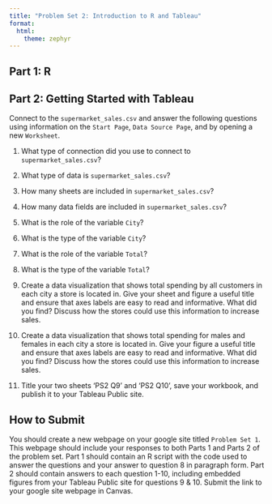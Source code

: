 ```yaml
---
title: "Problem Set 2: Introduction to R and Tableau"
format: 
  html:
    theme: zephyr
---
```


## Part 1: R

<!-- Link to website -->

## Part 2: Getting Started with Tableau

Connect to the `supermarket_sales.csv` and answer the following questions using information on the `Start Page`, `Data Source Page`, and by opening a new `Worksheet`.

1.  What type of connection did you use to connect to `supermarket_sales.csv`?

2.  What type of data is `supermarket_sales.csv`?

3.  How many sheets are included in `supermarket_sales.csv`?

4.  How many data fields are included in `supermarket_sales.csv`?

5.  What is the role of the variable `City`?

6.  What is the type of the variable `City`?

7.  What is the role of the variable `Total`?

8.  What is the type of the variable `Total`?

9.  Create a data visualization that shows total spending by all customers in each city a store is located in. Give your sheet and figure a useful title and ensure that axes labels are easy to read and informative. What did you find? Discuss how the stores could use this information to increase sales.

10. Create a data visualization that shows total spending for males and females in each city a store is located in. Give your figure a useful title and ensure that axes labels are easy to read and informative. What did you find? Discuss how the stores could use this information to increase sales.


11. Title your two sheets 'PS2 Q9' and 'PS2 Q10', save your workbook, and publish it to your Tableau Public site. 



## How to Submit

You should create a new webpage on your google site titled `Problem Set 1`. This webpage should include your responses to both Parts 1 and Parts 2 of the problem set. Part 1 should contain an R script with the code used to answer the questions and your answer to question 8 in paragraph form. Part 2 should contain answers to each question 1-10, including embedded figures from your Tableau Public site for questions 9 & 10. Submit the link to your google site webpage in Canvas.